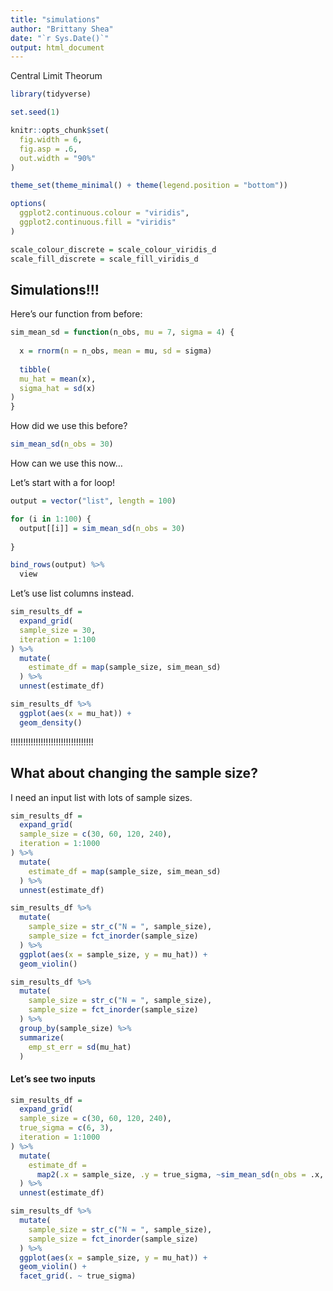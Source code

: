 ```yaml
---
title: "simulations"
author: "Brittany Shea"
date: "`r Sys.Date()`"
output: html_document
---
```


Central Limit Theorum

```r
library(tidyverse)

set.seed(1)

knitr::opts_chunk$set(
  fig.width = 6,
  fig.asp = .6,
  out.width = "90%"
)

theme_set(theme_minimal() + theme(legend.position = "bottom"))

options(
  ggplot2.continuous.colour = "viridis",
  ggplot2.continuous.fill = "viridis"
)

scale_colour_discrete = scale_colour_viridis_d
scale_fill_discrete = scale_fill_viridis_d
```

## Simulations!!!

Here's our function from before:

```r
sim_mean_sd = function(n_obs, mu = 7, sigma = 4) {
  
  x = rnorm(n = n_obs, mean = mu, sd = sigma)
  
  tibble(
  mu_hat = mean(x),
  sigma_hat = sd(x)
)
}
```

How did we use this before?

```r
sim_mean_sd(n_obs = 30)
```

How can we use this now...

Let's start with a for loop!

```r
output = vector("list", length = 100)

for (i in 1:100) {
  output[[i]] = sim_mean_sd(n_obs = 30)
  
}

bind_rows(output) %>% 
  view
```


Let's use list columns instead.

```r
sim_results_df = 
  expand_grid(
  sample_size = 30,
  iteration = 1:100
) %>% 
  mutate(
    estimate_df = map(sample_size, sim_mean_sd)
  ) %>% 
  unnest(estimate_df)
```

```r
sim_results_df %>%
  ggplot(aes(x = mu_hat)) +
  geom_density()
```


!!!!!!!!!!!!!!!!!!!!!!!!!!!!!!!!!

## What about changing the sample size?

I need an input list with lots of sample sizes.

```r
sim_results_df = 
  expand_grid(
  sample_size = c(30, 60, 120, 240),
  iteration = 1:1000
) %>% 
  mutate(
    estimate_df = map(sample_size, sim_mean_sd)
  ) %>% 
  unnest(estimate_df)
```


```r
sim_results_df %>% 
  mutate(
    sample_size = str_c("N = ", sample_size),
    sample_size = fct_inorder(sample_size)
  ) %>% 
  ggplot(aes(x = sample_size, y = mu_hat)) +
  geom_violin()
```

```r
sim_results_df %>% 
  mutate(
    sample_size = str_c("N = ", sample_size),
    sample_size = fct_inorder(sample_size)
  ) %>% 
  group_by(sample_size) %>% 
  summarize(
    emp_st_err = sd(mu_hat)
  )

```

#### Let's see two inputs

```r
sim_results_df = 
  expand_grid(
  sample_size = c(30, 60, 120, 240),
  true_sigma = c(6, 3),
  iteration = 1:1000
) %>% 
  mutate(
    estimate_df = 
      map2(.x = sample_size, .y = true_sigma, ~sim_mean_sd(n_obs = .x, sigma = .y))
  ) %>% 
  unnest(estimate_df)

```

```r
sim_results_df %>% 
  mutate(
    sample_size = str_c("N = ", sample_size),
    sample_size = fct_inorder(sample_size)
  ) %>% 
  ggplot(aes(x = sample_size, y = mu_hat)) +
  geom_violin() +
  facet_grid(. ~ true_sigma)
```

